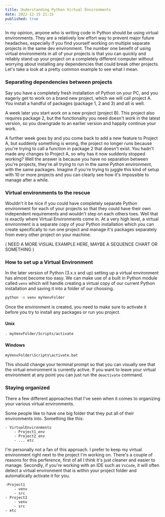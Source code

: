 ```yaml
---
title: Understanding Python Virtual Environments
date: 2022-12-15 21:15
published: true
---
```


In my opinion, anyone who is writing code in Python should be using virtual environments. They are a relatively low effort way to prevent major future headaches, especially if you find yourself working on multiple separate projects in the same dev environment. The number one benefit of using virtual environments in all of your projects is that you can quickly and reliably stand up your project on a completely different computer without worrying about installing any dependencies that could break other projects. Let's take a look at a pretty common example to see what I mean.

### Separating dependencies between projects

Say you have a completely fresh installation of Python on your PC, and you eagerly get to work on a brand new project, which we will call project A. You install a handful of packages (package 1, 2 and 3) and all is well.

A week later you start work on a new project (project B). This project also requires package 2, but the functionality you need doesn't work in the latest version, so you downgrade to an earlier version and happily continue your work.

A further week goes by and you come back to add a new feature to Project A, but suddenly something is wrong, the project no longer runs because you're trying to call a function in package 2 that doesn't exist. You hadn't made any changes to Project A, so why has it now suddenly stopped working? Well the answer is because you have no separation between you're projects, they're all trying to run in the same Python environment, with the same packages. Imagine if you're trying to juggle this kind of setup with 10 or more projects and you can clearly see how it's impossible to manage after a while.

### Virtual environments to the rescue

Wouldn't it be nice if you could have completely separate Python environment for each of your projects so that they could have their own independent requirements and wouldn't step on each others toes. Well that is exactly where Virtual Environments come in. At a very high level, a virtual environment is a separate copy of your Python installation which you can create specifically to run one project and manage it's packages separately from every other project on your machine. 

( NEED A MORE VISUAL EXAMPLE HERE, MAYBE A SEQUENCE CHART OR SOMETHING )

### How to set up a Virtual Environment

In the later version of Python (3.x.x and up) setting up a virtual environment has almost become too easy. We can make use of a built in Python module called `venv` which will handle creating a virtual copy of our current Python installation and saving it into a folder of our choosing.

```bash
python -m venv myVenvFolder
```

Once the environment is created, you need to make sure to activate it before you try to install any packages or run you project.

#### Unix
```bash
. myVenvFolder/Scripts/activate
```

#### Windows
```batch
myVenvFolder\Scripts\activate.bat
```

This should change your terminal prompt so that you can visually see that the virtual environment is currently active. If you want to leave your virtual environment at any point you can just run the `deactivate` command.

### Staying organized

There a few different approaches that I've seen when it comes to organizing your various virtual environments. 

Some people like to have one big folder that they put all of their environments into. Something like this:

```
- VirtualEnvironments
	- Project1_env
	- Project2_env
	- ... etc
```

I'm personally not a fan of this approach. I prefer to keep my virtual environment right next to the project I'm working on. There's a couple of reasons for this perference, first of all I think it's just cleaner and easier to manage. Secondly, if you're working with an IDE such as `VsCode`, it will often detect a virtual environment that is within your project folder and automatically activate it for you.

```
-Project1
	- venv
	- src 
- Project2
	- venv
	- src
- etc
```